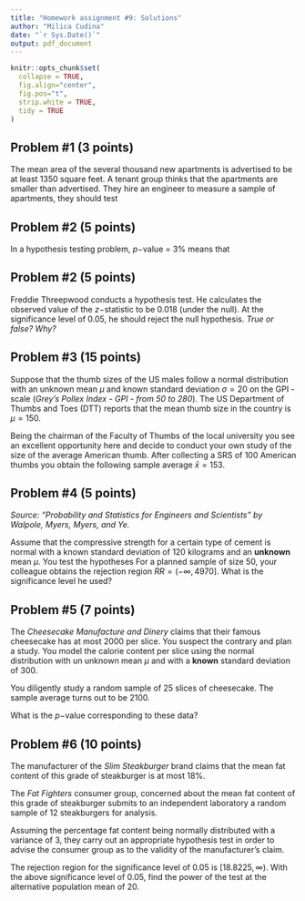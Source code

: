 ```yaml
---
title: "Homework assignment #9: Solutions"
author: "Milica Cudina"
date: "`r Sys.Date()`"
output: pdf_document
---
```

<!-- The author of this template is Dr. Gordan Zitkovic.-->
<!-- The code chunk below contains some settings that will  -->
<!-- make your R code look better in the output pdf file.  -->
<!-- If you are curious about what each option below does, -->
<!-- go to https://yihui.org/knitr/options/ -->
<!-- If not, feel free to disregard everything ...  -->
```r
knitr::opts_chunk$set(
  collapse = TRUE,
  fig.align="center",
  fig.pos="t",
  strip.white = TRUE,
  tidy = TRUE
)
```
<!-- ... down to here. -->

## Problem #1 (3 points)
  The mean area of the several thousand new apartments is advertised
  to be at least 1350 square feet.  A tenant group thinks that the
  apartments are smaller than advertised.  They hire an engineer to
  measure a sample of apartments, they should test
\begin{description}
\item[a.] $H_0: \mu=1350$ against $H_a: \mu > 1350.$
\item[b.] $H_0: \mu=1350$ against $H_a: \mu < 1350.$
\item[c.] $H_0: \mu<1350$ against $H_a: \mu = 1350.$
\item[d.] $H_0: \mu=1350$ against $H_a: \mu \not= 1350.$
\item[e.] $H_0: \mu<1350$ against $H_a: \mu > 1350.$
\end{description}


## Problem #2 (5 points)
In a hypothesis testing problem, $p-$value = 3\% means that \dots
\begin{description}
\item[a.] Null hypothesis has a 3\% chance to be wrong.
\item[b.] If the null hypothesis is true, the probability of observing
  as extreme or more extreme than what have been observed is 3\%.
\item[c.] Alternative hypothesis has a 3\% chance to be wrong.
\item[d.] If we repeat the procedure a lot times, 
approximately 3\% of the tests will be 
significant.
\item[e.] None of the above.
\end{description}


## Problem #2 (5 points)
  Freddie Threepwood conducts a hypothesis test. He calculates the
  observed value of the $z-$statistic to be $0.018$ (under the
  null). At the significance level of $0.05$, he should reject the
  null hypothesis. *True or false? Why?*


## Problem #3 (15 points)
  Suppose that the thumb sizes of the US males follow a normal
  distribution with an unknown mean $\mu$ and known standard deviation
  $\sigma=20$ on the GPI - scale (*Grey's Pollex Index - GPI -
    from $50$ to $280$*). The US Department of Thumbs and Toes (DTT)
  reports that the mean thumb size in the country is $\mu=150$.

  Being the chairman of the Faculty of Thumbs of the local university
  you see an excellent opportunity here and decide to conduct your own
  study of the size of the average American thumb. After collecting a
  SRS of 100 American thumbs you obtain the following sample average
  $\bar{x}=153$. 

\begin{itemize}
\item[{\bf i}] ($5$ pts) Construct a 95\%-confidence interval for the
  unknown parameter $\mu$ based on your study.
\item[{\bf ii.}] ($8$ pts)
  Assess the strength of evidence your study carries against the DTT findings. In other words: state the hypotheses and report the $p-$value.
\item[{\bf iii.}] ($2$ pts) You dream of achieving fame and fortune by
  being the first person ever to estimate the mean thumb size up to
  the margin of error equal to $\pm 0.1$. How large a sample size do
  you need for that? 
\end{itemize}


## Problem #4 (5 points)
*Source: "Probability and Statistics for Engineers and Scientists" by Walpole, Myers, Myers, and Ye.*

Assume that the compressive strength for a certain type of cement is normal with a known standard deviation of $120$ kilograms and an **unknown** mean $\mu.$ You test the hypotheses
\begin{equation}\nonumber
  \begin{split}
    H_0: \mu = 5000 \quad vs. \quad H_a: \mu < 5000. 
  \end{split}
\end{equation}
For a planned sample of size $50$, 
your colleague obtains the rejection region $RR=(-\infty, 4970]$. What is the significance level he used? 


## Problem #5 (7 points)
The *Cheesecake Manufacture and Dinery* claims that their famous cheesecake has at most $2000$ per slice. You suspect the contrary and plan a study. You model the calorie content per slice using the normal distribution with un unknown mean $\mu$ and with a **known** standard deviation of $300.$ 

You diligently study a random sample of $25$ slices of cheesecake. The sample average turns out to be $2100.$

What is the $p-$value corresponding to these data?


## Problem #6 (10 points)
The manufacturer of the *Slim Steakburger* brand claims that the
  mean fat content of this grade of steakburger is at most 18\%.

  The *Fat Fighters* consumer group, concerned about the mean fat
  content of this grade of steakburger submits to an independent
  laboratory a random sample of $12$ steakburgers for analysis. 

  Assuming the percentage fat content being normally distributed with
  a variance of $3$, they carry out an appropriate hypothesis test in
  order to advise the consumer group as to the validity of the
  manufacturer's claim.

The rejection region for the significance level of $0.05$ is 
$[18.8225, \infty)$. With the above significance level of
  $0.05$, find the power of the test at the alternative population mean of $20$. 

